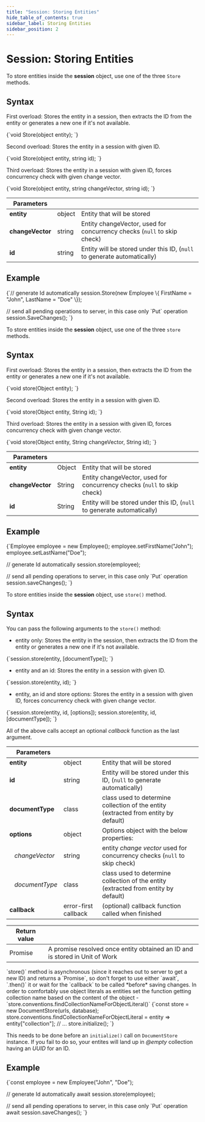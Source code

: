 ---
title: "Session: Storing Entities"
hide_table_of_contents: true
sidebar_label: Storing Entities
sidebar_position: 2
---




# Session: Storing Entities
<LanguageSwitcher supportedLanguages={supportedLanguages} />
<LanguageContent language="csharp">


To store entities inside the **session** object, use one of the three `Store` methods.

## Syntax

First overload: Stores the entity in a session, then extracts the ID from the entity or generates a new one if it's not available.

<TabItem value="store_entities_1" label="store_entities_1">
<CodeBlock language="csharp">
{`void Store(object entity);
`}
</CodeBlock>
</TabItem>

Second overload: Stores the entity in a session with given ID.

<TabItem value="store_entities_2" label="store_entities_2">
<CodeBlock language="csharp">
{`void Store(object entity, string id);
`}
</CodeBlock>
</TabItem>

Third overload: Stores the entity in a session with given ID, forces concurrency check with given change vector.

<TabItem value="store_entities_3" label="store_entities_3">
<CodeBlock language="csharp">
{`void Store(object entity, string changeVector, string id);
`}
</CodeBlock>
</TabItem>


| Parameters | | |
| ------------- | ------------- | ----- |
| **entity** | object | Entity that will be stored |
| **changeVector** | string | Entity changeVector, used for concurrency checks (`null` to skip check) |
| **id** | string | Entity will be stored under this ID, (`null` to generate automatically) |

## Example

<TabItem value="store_entities_5" label="store_entities_5">
<CodeBlock language="csharp">
{`// generate Id automatically
session.Store(new Employee
\{
    FirstName = "John",
    LastName = "Doe"
\});

// send all pending operations to server, in this case only \`Put\` operation
session.SaveChanges();
`}
</CodeBlock>
</TabItem>


</LanguageContent>
<LanguageContent language="java">


To store entities inside the **session** object, use one of the three `store` methods.

## Syntax

First overload: Stores the entity in a session, then extracts the ID from the entity or generates a new one if it's not available.

<TabItem value="store_entities_1" label="store_entities_1">
<CodeBlock language="java">
{`void store(Object entity);
`}
</CodeBlock>
</TabItem>

Second overload: Stores the entity in a session with given ID.

<TabItem value="store_entities_2" label="store_entities_2">
<CodeBlock language="java">
{`void store(Object entity, String id);
`}
</CodeBlock>
</TabItem>

Third overload: Stores the entity in a session with given ID, forces concurrency check with given change vector.

<TabItem value="store_entities_3" label="store_entities_3">
<CodeBlock language="java">
{`void store(Object entity, String changeVector, String id);
`}
</CodeBlock>
</TabItem>


| Parameters | | |
| ------------- | ------------- | ----- |
| **entity** | Object | Entity that will be stored |
| **changeVector** | String | Entity changeVector, used for concurrency checks (`null` to skip check) |
| **id** | String | Entity will be stored under this ID, (`null` to generate automatically) |

## Example

<TabItem value="store_entities_5" label="store_entities_5">
<CodeBlock language="java">
{`Employee employee = new Employee();
employee.setFirstName("John");
employee.setLastName("Doe");

// generate Id automatically
session.store(employee);

// send all pending operations to server, in this case only \`Put\` operation
session.saveChanges();
`}
</CodeBlock>
</TabItem>


</LanguageContent>
<LanguageContent language="nodejs">


To store entities inside the **session** object, use `store()` method.

## Syntax

You can pass the following arguments to the `store()` method:

- entity only: Stores the entity in the session, then extracts the ID from the entity or generates a new one if it's not available.

<TabItem value="store_entities_1" label="store_entities_1">
<CodeBlock language="js">
{`session.store(entity, [documentType]);
`}
</CodeBlock>
</TabItem>

- entity and an id: Stores the entity in a session with given ID.

<TabItem value="store_entities_2" label="store_entities_2">
<CodeBlock language="js">
{`session.store(entity, id);
`}
</CodeBlock>
</TabItem>

- entity, an id and store options: Stores the entity in a session with given ID, forces concurrency check with given change vector.

<TabItem value="store_entities_3" label="store_entities_3">
<CodeBlock language="js">
{`session.store(entity, id, [options]);
session.store(entity, id, [documentType]);
`}
</CodeBlock>
</TabItem>

All of the above calls accept an optional *callback* function as the last argument.

| Parameters | | |
| ------------- | ------------- | ----- |
| **entity** | object | Entity that will be stored |
| **id** | string | Entity will be stored under this ID, (`null` to generate automatically) |
| **documentType** | class | class used to determine collection of the entity (extracted from entity by default)|
| **options** | object | Options object with the below properties: |
| &nbsp;&nbsp;&nbsp;*changeVector* | string | entity *change vector* used for concurrency checks (`null` to skip check) |
| &nbsp;&nbsp;&nbsp;*documentType* | class | class used to determine collection of the entity (extracted from entity by default)|
| **callback** | error-first callback | (optional) callback function called when finished |

| Return value | |
| ------------- | ----- |
| Promise | A promise resolved once entity obtained an ID and is stored in Unit of Work |

<Admonition type="warning" title="Asynchronous call " id="asynchronous-call" href="#asynchronous-call">
`store()` method is asynchronous (since it reaches out to server to get a new ID) and returns a `Promise`, so don't forget to use either `await`, `.then()` it or wait for the `callback` to be called *before* saving changes. 
</Admonition>

<Admonition type="info" title="On collection name when storing object literals " id="on-collection-name-when-storing-object-literals" href="#on-collection-name-when-storing-object-literals">
In order to comfortably use object literals as entities set the function getting collection name based on the content of the object - `store.conventions.findCollectionNameForObjectLiteral()`

<TabItem value="storing_literals_1" label="storing_literals_1">
<CodeBlock language="js">
{`const store = new DocumentStore(urls, database);
store.conventions.findCollectionNameForObjectLiteral = entity => entity["collection"];
// ...
store.initialize();
`}
</CodeBlock>
</TabItem>

This needs to be done before an `initialize()` call on `DocumentStore` instance. If you fail to do so, your entites will land up in *@empty* collection having an *UUID* for an ID.

</Admonition>

## Example

<TabItem value="store_entities_5" label="store_entities_5">
<CodeBlock language="js">
{`const employee = new Employee("John", "Doe");

// generate Id automatically
await session.store(employee);

// send all pending operations to server, in this case only \`Put\` operation
await session.saveChanges();
`}
</CodeBlock>
</TabItem>


</LanguageContent>

<!---
### Session
- [What is a Session and How Does it Work](../../client-api/session/what-is-a-session-and-how-does-it-work)
- [Opening a Session](../../client-api/session/opening-a-session)
- [Loading Entities](../../client-api/session/loading-entities)
- [Saving Changes](../../client-api/session/saving-changes)

### Querying
- [Basics](../../indexes/querying/basics)

### Document Store
- [What is a Document Store](../../client-api/what-is-a-document-store)


-->